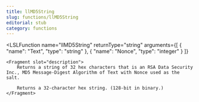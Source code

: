 ```yaml
---
title: llMD5String
slug: functions/llMD5String
editorial: stub
category: functions
---
```


<LSLFunction
	name="llMD5String"
	returnType="string"
	arguments={[
	{
		"name": "Text",
		"type": "string"
	},
	{
		"name": "Nonce",
		"type": "integer"
	}
]}
>
	<Fragment slot="description">
		Returns a string of 32 hex characters that is an RSA Data Security Inc., MD5 Message-Digest Algorithm of Text with Nonce used as the salt.
		
		Returns a 32-character hex string. (128-bit in binary.)
	</Fragment>
</LSLFunction>
